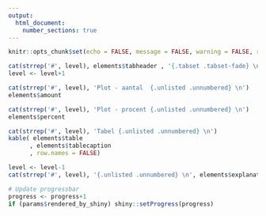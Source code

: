 ```yaml
---
output: 
  html_document:
    number_sections: true
---
```

<!-- Document settings -->
```r
knitr::opts_chunk$set(echo = FALSE, message = FALSE, warning = FALSE, results='asis')
```

<!-- tabheader -->
```r
cat(strrep('#', level), elements$tabheader , '{.tabset .tabset-fade} \n')
level <- level+1
```

<!-- plot amount -->
```r
cat(strrep('#', level), 'Plot - aantal  {.unlisted .unnumbered} \n')
elements$amount
```

<!-- plot percentage -->
```r
cat(strrep('#', level), 'Plot - procent {.unlisted .unnumbered} \n')
elements$percent
```

<!-- table -->
```r
cat(strrep('#', level), 'Tabel {.unlisted .unnumbered} \n')
kable( elements$table
      , elements$tablecaption
      , row.names = FALSE)
```

<!-- explanation -->
```r
level <- level-1
cat(strrep('#', level), '{.unlisted .unnumbered} \n', elements$explanation, '\n')
```

<!-- progress -->
```r
# Update progressbar
progress <- progress+1
if (params$rendered_by_shiny) shiny::setProgress(progress)
```